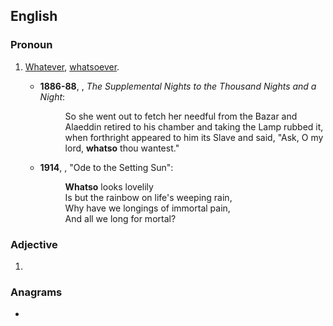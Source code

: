 ==English==

===Pronoun===
{{en-pron}}

# {{lb|en|obsolete}} [[whatever|Whatever]], [[whatsoever]].
#* '''1886-88''', {{w|Richard F. Burton}}, ''The Supplemental Nights to the Thousand Nights and a Night'':
#*: So she went out to fetch her needful from the Bazar and Alaeddin retired to his chamber and taking the Lamp rubbed it, when forthright appeared to him its Slave and said, "Ask, O my lord, '''whatso''' thou wantest."
#* '''1914''', {{w|Francis Thompson}}, "Ode to the Setting Sun":
#*: '''Whatso''' looks lovelily<br>Is but the rainbow on life's weeping rain,<br>Why have we longings of immortal pain,<br>And all we long for mortal?

===Adjective===
{{en-adj|-}}

# {{lb|en|obsolete}} {{n-g|Clipping of {{m|en|whatsoever}}.}} {{rfex|en}}

===Anagrams===
* {{anagrams|en|a=ahostw|hot saw|so what}}